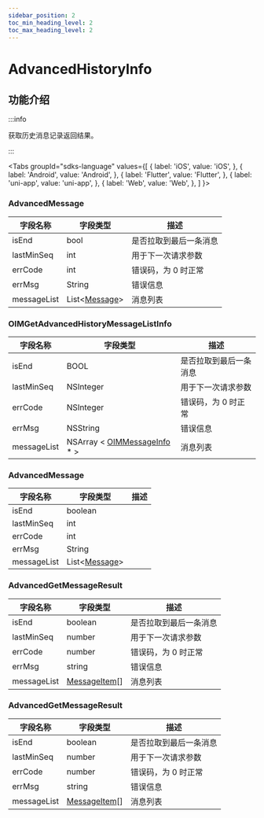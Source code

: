 ```yaml
---
sidebar_position: 2
toc_min_heading_level: 2
toc_max_heading_level: 2
---
```


# AdvancedHistoryInfo

## 功能介绍

:::info

获取历史消息记录返回结果。

:::

<Tabs
groupId="sdks-language"
values={[
{ label: 'iOS', value: 'iOS', },
{ label: 'Android', value: 'Android', },
{ label: 'Flutter', value: 'Flutter', },
{ label: 'uni-app', value: 'uni-app', },
{ label: 'Web', value: 'Web', },
]
}>

<TabItem value="Flutter">

### AdvancedMessage

| 字段名称    | 字段类型                                                 | 描述                   |
| ----------- | -------------------------------------------------------- | ---------------------- |
| isEnd       | bool                                                     | 是否拉取到最后一条消息 |
| lastMinSeq  | int                                                      | 用于下一次请求参数     |
| errCode     | int                                                      | 错误码，为 0 时正常    |
| errMsg      | String                                                   | 错误信息               |
| messageList | List<[Message](/class/message/messageInfo.mdx)> | 消息列表               |

</TabItem>

<TabItem value="iOS">

### OIMGetAdvancedHistoryMessageListInfo

| 字段名称    | 字段类型                                                                 | 描述                   |
| ----------- | ------------------------------------------------------------------------ | ---------------------- |
| isEnd       | BOOL                                                                     | 是否拉取到最后一条消息 |
| lastMinSeq  | NSInteger                                                                | 用于下一次请求参数     |
| errCode     | NSInteger                                                                | 错误码，为 0 时正常    |
| errMsg      | NSString                                                                 | 错误信息               |
| messageList | NSArray < [OIMMessageInfo](/class/message/messageInfo.mdx) \* > | 消息列表               |

</TabItem>

<TabItem value="Android">

### AdvancedMessage

| 字段名称    | 字段类型                                                 | 描述 |
| ----------- | -------------------------------------------------------- | ---- |
| isEnd       | boolean                                                  |      |
| lastMinSeq  | int                                                      |      |
| errCode     | int                                                      |      |
| errMsg      | String                                                   |      |
| messageList | List<[Message](/class/message/messageInfo.mdx)> |      |

</TabItem>

<TabItem value="Web">

### AdvancedGetMessageResult

| 字段名称    | 字段类型                                                 | 描述                   |
| ----------- | -------------------------------------------------------- | ---------------------- |
| isEnd       | boolean                                                  | 是否拉取到最后一条消息 |
| lastMinSeq  | number                                                   | 用于下一次请求参数     |
| errCode     | number                                                   | 错误码，为 0 时正常    |
| errMsg      | string                                                   | 错误信息               |
| messageList | [MessageItem](/class/message/messageInfo.mdx)[] | 消息列表               |

</TabItem>

<TabItem value="uni-app">

### AdvancedGetMessageResult

| 字段名称    | 字段类型                                                 | 描述                   |
| ----------- | -------------------------------------------------------- | ---------------------- |
| isEnd       | boolean                                                  | 是否拉取到最后一条消息 |
| lastMinSeq  | number                                                   | 用于下一次请求参数     |
| errCode     | number                                                   | 错误码，为 0 时正常    |
| errMsg      | string                                                   | 错误信息               |
| messageList | [MessageItem](/class/message/messageInfo.mdx)[] | 消息列表               |

</TabItem>

</Tabs>
